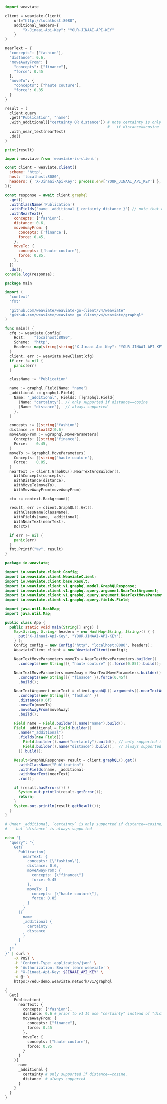 
<Tabs groupId="languages">
<TabItem value="py" label="Python (v4)">
    <FilteredTextBlock
      text={PyCode}
      startMarker="# START NearTextJinaai"
      endMarker="# END NearTextJinaai"
      language="py"
    />
</TabItem>
<TabItem value="py3" label="Python (v3)">

```python
import weaviate

client = weaviate.Client(
    url="http://localhost:8080",
    additional_headers={
        "X-Jinaai-Api-Key": "YOUR-JINAAI-API-KEY"
    }
)

nearText = {
  "concepts": ["fashion"],
  "distance": 0.6,
  "moveAwayFrom": {
    "concepts": ["finance"],
    "force": 0.45
  },
  "moveTo": {
    "concepts": ["haute couture"],
    "force": 0.85
  }
}

result = (
  client.query
  .get("Publication", "name")
  .with_additional(["certainty OR distance"]) # note certainty is only supported
                                              #   if distance==cosine
  .with_near_text(nearText)
  .do()
)

print(result)
```

</TabItem>
<TabItem value="js" label="JavaScript/TypeScript">

```js
import weaviate from 'weaviate-ts-client';

const client = weaviate.client({
  scheme: 'http',
  host: 'localhost:8080',
  headers: { 'X-Jinaai-Api-Key': process.env['YOUR_JINAAI_API_KEY'] },
});

const response = await client.graphql
  .get()
  .withClassName('Publication')
  .withFields('name _additional { certainty distance }') // note that certainty is only supported if distance==cosine
  .withNearText({
    concepts: ['fashion'],
    distance: 0.6,
    moveAwayFrom: {
      concepts: ['finance'],
      force: 0.45,
    },
    moveTo: {
      concepts: ['haute couture'],
      force: 0.85,
    },
  })
  .do();
console.log(response);
```

</TabItem>
<TabItem value="go" label="Go">

```go
package main

import (
  "context"
  "fmt"

  "github.com/weaviate/weaviate-go-client/v4/weaviate"
  "github.com/weaviate/weaviate-go-client/v4/weaviate/graphql"
)

func main() {
  cfg := weaviate.Config{
    Host:    "localhost:8080",
    Scheme:  "http",
    Headers: map[string]string{"X-Jinaai-Api-Key": "YOUR-JINAAI-API-KEY"},
  }
  client, err := weaviate.NewClient(cfg)
  if err != nil {
    panic(err)
  }

  className := "Publication"

  name := graphql.Field{Name: "name"}
  _additional := graphql.Field{
    Name: "_additional", Fields: []graphql.Field{
      {Name: "certainty"}, // only supported if distance==cosine
      {Name: "distance"},  // always supported
    },
  }

  concepts := []string{"fashion"}
  distance := float32(0.6)
  moveAwayFrom := &graphql.MoveParameters{
    Concepts: []string{"finance"},
    Force:    0.45,
  }
  moveTo := &graphql.MoveParameters{
    Concepts: []string{"haute couture"},
    Force:    0.85,
  }
  nearText := client.GraphQL().NearTextArgBuilder().
    WithConcepts(concepts).
    WithDistance(distance).
    WithMoveTo(moveTo).
    WithMoveAwayFrom(moveAwayFrom)

  ctx := context.Background()

  result, err := client.GraphQL().Get().
    WithClassName(className).
    WithFields(name, _additional).
    WithNearText(nearText).
    Do(ctx)

  if err != nil {
    panic(err)
  }
  fmt.Printf("%v", result)
}
```

</TabItem>
<TabItem value="java" label="Java">

```java
package io.weaviate;

import io.weaviate.client.Config;
import io.weaviate.client.WeaviateClient;
import io.weaviate.client.base.Result;
import io.weaviate.client.v1.graphql.model.GraphQLResponse;
import io.weaviate.client.v1.graphql.query.argument.NearTextArgument;
import io.weaviate.client.v1.graphql.query.argument.NearTextMoveParameters;
import io.weaviate.client.v1.graphql.query.fields.Field;

import java.util.HashMap;
import java.util.Map;

public class App {
  public static void main(String[] args) {
    Map<String, String> headers = new HashMap<String, String>() { {
      put("X-Jinaai-Api-Key", "YOUR-JINAAI-API-KEY");
    } };
    Config config = new Config("http", "localhost:8080", headers);
    WeaviateClient client = new WeaviateClient(config);

    NearTextMoveParameters moveTo = NearTextMoveParameters.builder()
      .concepts(new String[]{ "haute couture" }).force(0.85f).build();

    NearTextMoveParameters moveAway = NearTextMoveParameters.builder()
      .concepts(new String[]{ "finance" }).force(0.45f)
      .build();

    NearTextArgument nearText = client.graphQL().arguments().nearTextArgBuilder()
      .concepts(new String[]{ "fashion" })
      .distance(0.6f)
      .moveTo(moveTo)
      .moveAwayFrom(moveAway)
      .build();

    Field name = Field.builder().name("name").build();
    Field _additional = Field.builder()
      .name("_additional")
      .fields(new Field[]{
        Field.builder().name("certainty").build(), // only supported if distance==cosine
        Field.builder().name("distance").build(),  // always supported
      }).build();

    Result<GraphQLResponse> result = client.graphQL().get()
      .withClassName("Publication")
      .withFields(name, _additional)
      .withNearText(nearText)
      .run();

    if (result.hasErrors()) {
      System.out.println(result.getError());
      return;
    }
    System.out.println(result.getResult());
  }
}
```

</TabItem>
<TabItem value="curl" label="Curl">

```bash
# Under _additional, `certainty` is only supported if distance==cosine,
#    but `distance` is always supported

echo '{
  "query": "{
    Get{
      Publication(
        nearText: {
          concepts: [\"fashion\"],
          distance: 0.6,
          moveAwayFrom: {
            concepts: [\"finance\"],
            force: 0.45
          },
          moveTo: {
            concepts: [\"haute couture\"],
            force: 0.85
          }
        }
      ){
        name
        _additional {
          certainty
          distance
        }
      }
    }
  }"
}' | curl \
    -X POST \
    -H 'Content-Type: application/json' \
    -H 'Authorization: Bearer learn-weaviate' \
    -H "X-Jinaai-Api-Key: $JINAAI_API_KEY" \
    -d @- \
    https://edu-demo.weaviate.network/v1/graphql
```

</TabItem>
<TabItem value="graphql" label="GraphQL">

```graphql
{
  Get{
    Publication(
      nearText: {
        concepts: ["fashion"],
        distance: 0.6 # prior to v1.14 use "certainty" instead of "distance"
        moveAwayFrom: {
          concepts: ["finance"],
          force: 0.45
        },
        moveTo: {
          concepts: ["haute couture"],
          force: 0.85
        }
      }
    ){
      name
      _additional {
        certainty # only supported if distance==cosine.
        distance  # always supported
      }
    }
  }
}
```

</TabItem>
</Tabs>
